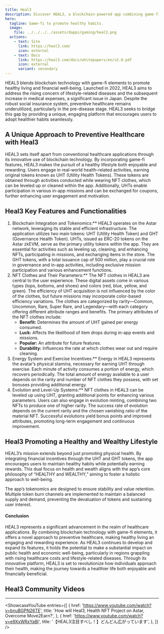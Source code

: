 ```yaml
---
title: Heal3
description: Discover HEAL3, a blockchain-powered app combining game-fi to promote healthy habits and financial rewards.
hero:
  tagline: Game-fi to promote healthy habits.
  image: 
    file: ../../../../assets/dapps/gaming/heal3.png
  actions:
    - text: Site
      link: https://heal3.com/
      icon: external
    - text: Docs
      link: https://heal3.com/docs/whitepapers/en/v2.0.pdf
      icon: external
      variant: secondary
---
```



HEAL3 blends blockchain technology with game-fi elements to promote healthy living and financial well-being. Launched in 2022, HEAL3 aims to address the rising concern of lifestyle-related diseases and the subsequent increase in medical expenses, a significant issue in Japan. Despite the robust social insurance system, preventive healthcare remains underutilized, particularly in the pre-disease stage. HEAL3 seeks to bridge this gap by providing a unique, engaging platform that encourages users to adopt healthier habits seamlessly.

## A Unique Approach to Preventive Healthcare with Heal3
HEAL3 sets itself apart from conventional healthcare applications through its innovative use of blockchain technology. By incorporating game-fi features, HEAL3 makes the pursuit of a healthy lifestyle both enjoyable and rewarding. Users engage in real-world health-related activities, earning original tokens known as UHT (Utility Health Tokens). These tokens are obtained through activities conducted while wearing NFT clothes, which can be leveled up or cleaned within the app. Additionally, UHTs enable participation in various in-app missions and can be exchanged for coupons, further enhancing user engagement and motivation.

## Heal3 Key Features and Functionalities
1. Blockchain Integration and Tokenomics:** HEAL3 operates on the Astar network, leveraging its stable and efficient infrastructure. The application utilizes two main tokens: UHT (Utility Health Token) and GHT (Governance Health Token). UHTs, issued as ERC-20 tokens on the Astar zkEVM, serve as the primary utility tokens within the app. They are essential for activities such as leveling up, cleaning, and enhancing NFTs, participating in missions, and exchanging items in the store. The GHT tokens, with a total issuance cap of 500 million, play a crucial role in governance and in-app activities, including exclusive mission participation and various enhancement functions.
2. NFT Clothes and Their Parameters:** The NFT clothes in HEAL3 are central to the user experience. These digital assets come in various types (tops, bottoms, and shoes) and colors (red, blue, yellow, and green). The efficiency of UHT acquisition is not influenced by the color of the clothes, but future missions may incorporate color-based efficiency variations. The clothes are categorized by rarity—Common, Uncommon, Rare, Super Rare, and Legendary—with each category offering different attribute ranges and benefits.
The primary attributes of the NFT clothes include:
    - **Benefit:** Determines the amount of UHT gained per energy consumed.
    - **Luck:** Affects the likelihood of item drops during in-app events and missions.
    - **Popular:** An attribute for future features.
    - **Durability:** Influences the rate at which clothes wear out and require cleaning.
3. Energy System and Exercise Incentives:** Energy in HEAL3 represents the avatar’s physical stamina, necessary for earning UHT through exercise. Each minute of activity consumes a portion of energy, which recovers periodically. The total amount of energy available to a user depends on the rarity and number of NFT clothes they possess, with set bonuses providing additional energy.
4. Evolution and Level-Up Systems:** NFT clothes in HEAL3 can be leveled up using UHT, granting additional points for enhancing various parameters. Users can also engage in evolution minting, combining two NFTs to produce one of higher rarity. The success rate of evolution depends on the current rarity and the chosen vanishing ratio of the material NFT. Successful evolutions yield bonus points and improved attributes, promoting long-term engagement and continuous improvement.

## Heal3 Promoting a Healthy and Wealthy Lifestyle
HEAL3’s mission extends beyond just promoting physical health. By integrating financial incentives through the UHT and GHT tokens, the app encourages users to maintain healthy habits while potentially earning rewards. This dual focus on health and wealth aligns with the app’s core philosophy of “HEALTHY and WEALTHY,” aiming to foster a holistic approach to well-being.

The app’s tokenomics are designed to ensure stability and value retention. Multiple token burn channels are implemented to maintain a balanced supply and demand, preventing the devaluation of tokens and sustaining user interest.

#### Conclusion
HEAL3 represents a significant advancement in the realm of healthcare applications. By combining blockchain technology with game-fi elements, it offers a novel approach to preventive healthcare, making healthy living an engaging and rewarding experience. As HEAL3 continues to develop and expand its features, it holds the potential to make a substantial impact on public health and economic well-being, particularly in regions grappling with rising healthcare costs and lifestyle-related diseases. Through its innovative platform, HEAL3 is set to revolutionize how individuals approach their health, making the journey towards a healthier life both enjoyable and financially beneficial.

## Heal3 Community Videos
------------
<ShowcaseYouTube
  entries={[
    {
      href: 'https://www.youtube.com/watch?v=bnuBGPN26TE',
      title: 'How will Heal3, Health NFT Project on Astar, Overcome Move2Earn?',
    },
        {
      href: 'https://www.youtube.com/watch?v=e9XxWRxYaBI',
      title: '【HEAL3注目すべし！】どんどん広がっています',
    },
  ]} />